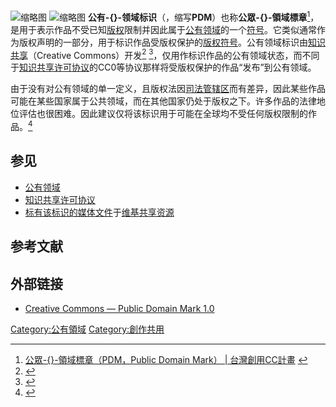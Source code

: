 {{NoteTA
|1=zh-cn:公有领域;zh-tw:公有領域;
}}
[[File:Cc-public_domain_mark_white.svg|缩略图]]
[[File:Public_Domain_Mark_button-zh.svg|缩略图]]
'''公有-{}-领域标识'''（{{lang-en|Public Domain Mark}}，缩写'''PDM'''）也称'''公眾-{}-領域標章'''<ref>[http://creativecommons.tw/pdm 公眾-{}-領域標章（PDM，Public Domain Mark） | 台灣創用CC計畫] {{Wayback|url=http://creativecommons.tw/pdm |date=20200923021825 }}{{zh-tw}}</ref>，是用于表示作品不受已知[[版权|版权]]限制并因此属于[[公有领域|公有领域]]的一个[[符号|符号]]。它类似通常作为版权声明的一部分，用于标识作品受版权保护的[[版权符号|版权符号]]。公有领域标识由[[知识共享|知识共享]]（Creative Commons）开发<ref>{{Cite news|url=http://www.h-online.com/open/news/item/Creative-Commons-announces-the-Public-Domain-Mark-1106052.html|title=Creative Commons announces the Public Domain Mark|publisher=[[The_H|The H]]|work=The H Open|accessdate=2010-10-12|date=2010-10-12|archive-date=2010-10-16|archive-url=https://web.archive.org/web/20101016044229/http://www.h-online.com/open/news/item/Creative-Commons-announces-the-Public-Domain-Mark-1106052.html|dead-url=no}}</ref> <ref>{{Cite web|title=Improving Access to the Public Domain: the Public Domain Mark|url=https://creativecommons.org/weblog/entry/23830|accessdate=2010-10-12|author=Diane Peters|date=2010-10-11|publisher=Creative Commons|archive-date=2010-10-14|archive-url=https://web.archive.org/web/20101014022853/http://creativecommons.org/weblog/entry/23830|dead-url=no}}</ref>，仅用作标识作品的公有领域状态，而不同于[[知识共享许可协议|知识共享许可协议]]的CC0等协议那样将受版权保护的作品“发布”到公有领域。

由于没有对公有领域的单一定义，且版权法因[[司法管辖区|司法管辖区]]而有差异，因此某些作品可能在某些国家属于公共领域，而在其他国家仍处于版权之下。许多作品的法律地位评估也很困难。因此建议仅将该标识用于可能在全球均不受任何版权限制的作品。<ref>{{Cite web|title=Public Domain Mark - Creative Commons|url=https://creativecommons.org/share-your-work/public-domain/pdm/|accessdate=2019-01-29|publisher=Creative Commons|archive-date=2020-12-12|archive-url=https://web.archive.org/web/20201212135135/https://creativecommons.org/share-your-work/public-domain/pdm/|dead-url=no}}</ref>

== 参见 ==
* [[公有领域|公有领域]]
* [[知识共享许可协议|知识共享许可协议]]
* [[c:Category:CC-PD-Mark|标有该标识的媒体文件]]于[[维基共享资源|维基共享资源]]

== 参考文献 ==
{{Reflist|30em}}

== 外部链接 ==
* [https://creativecommons.org/publicdomain/mark/1.0/ Creative Commons — Public Domain Mark 1.0] {{Wayback|url=https://creativecommons.org/publicdomain/mark/1.0/ |date=20201220000651 }}{{en}}
[[Category:公有領域|Category:公有領域]]
[[Category:創作共用|Category:創作共用]]